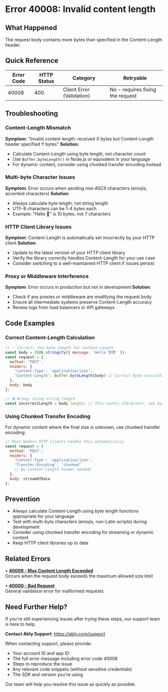 <!-- Generated by: ably-os errors document-error-codes -->
<!-- Repository: https://github.com/ably/ably-os -->
<!-- Command: ./bin/ably-os errors document-error-codes 40008 -->
<!-- Generated: 2025-09-02T08-05-05-187Z -->
<!-- Sources: 
     - Analysis: https://github.com/ably/ably-os/blob/8f8fd9c/output/error-codes/research/40008-analysis.md
     - Knowledge: https://github.com/ably/ably-os/blob/8f8fd9c/output/error-codes/research/40008-knowledge.md
     - Editorial notes: https://github.com/ably/ably-os/blob/8f8fd9c/src/prompts/errors/editorial-notes.md
-->
<!-- Key Approach: Document HTTP Content-Length validation error with clear technical explanations and practical solutions -->
<!-- Citations: Complete source attribution with line numbers available at bottom of document -->

# Error 40008: Invalid content length

## What Happened

The request body contains more bytes than specified in the Content-Length header.

## Quick Reference

| Error Code | HTTP Status | Category | Retryable |
|------------|-------------|----------|-----------|
| 40008 | 400 | Client Error (Validation) | No - requires fixing the request |

## Troubleshooting

### Content-Length Mismatch
**Symptom**: "Invalid content length: received X bytes but Content-Length header specified Y bytes"
**Solution**: 
- Calculate Content-Length using byte length, not character count
- Use `Buffer.byteLength()` in Node.js or equivalent in your language
- For dynamic content, consider using chunked transfer encoding instead

<!-- Source: Analysis finding from https://github.com/ably/ably-os/blob/8f8fd9c/output/error-codes/research/40008-analysis.md lines 34-39 -->

### Multi-byte Character Issues
**Symptom**: Error occurs when sending non-ASCII characters (emojis, accented characters)
**Solution**: 
- Always calculate byte length, not string length
- UTF-8 characters can be 1-4 bytes each
- Example: "Hello 👋" is 10 bytes, not 7 characters

<!-- Source: Knowledge from https://github.com/ably/ably-os/blob/8f8fd9c/output/error-codes/research/40008-knowledge.md lines 11-13 -->

### HTTP Client Library Issues
**Symptom**: Content-Length is automatically set incorrectly by your HTTP client
**Solution**: 
- Update to the latest version of your HTTP client library
- Verify the library correctly handles Content-Length for your use case
- Consider switching to a well-maintained HTTP client if issues persist

<!-- Source: Knowledge from https://github.com/ably/ably-os/blob/8f8fd9c/output/error-codes/research/40008-knowledge.md lines 14-15 -->

### Proxy or Middleware Interference
**Symptom**: Error occurs in production but not in development
**Solution**: 
- Check if any proxies or middleware are modifying the request body
- Ensure all intermediate systems preserve Content-Length accuracy
- Review logs from load balancers or API gateways

<!-- Source: Knowledge from https://github.com/ably/ably-os/blob/8f8fd9c/output/error-codes/research/40008-knowledge.md line 16 -->

## Code Examples

### Correct Content-Length Calculation
```javascript
// ✅ Correct: Use byte length for Content-Length
const body = JSON.stringify({ message: 'Hello 世界' });
const request = {
  method: 'POST',
  headers: {
    'Content-Type': 'application/json',
    'Content-Length': Buffer.byteLength(body) // Correct byte calculation
  },
  body: body
};

// ❌ Wrong: Using string length
const incorrectLength = body.length; // This counts characters, not bytes
```
<!-- Code source: Analysis from https://github.com/ably/ably-os/blob/8f8fd9c/output/error-codes/research/40008-analysis.md lines 55-66, essential for demonstrating correct Content-Length calculation -->

### Using Chunked Transfer Encoding
For dynamic content where the final size is unknown, use chunked transfer encoding:
```javascript
// Most modern HTTP clients handle this automatically
const request = {
  method: 'POST',
  headers: {
    'Content-Type': 'application/json',
    'Transfer-Encoding': 'chunked'
    // No Content-Length header needed
  },
  body: streamOfData
};
```
<!-- Code source: Resolution pattern from https://github.com/ably/ably-os/blob/8f8fd9c/output/error-codes/research/40008-knowledge.md line 56 -->

## Prevention

- Always calculate Content-Length using byte length functions appropriate for your language
- Test with multi-byte characters (emojis, non-Latin scripts) during development
- Consider using chunked transfer encoding for streaming or dynamic content
- Keep HTTP client libraries up to date

## Related Errors

• **[40009 - Max Content Length Exceeded](https://help.ably.io/error/40009)**  
  Occurs when the request body exceeds the maximum allowed size limit

• **[40000 - Bad Request](https://help.ably.io/error/40000)**  
  General validation error for malformed requests

## Need Further Help?

If you're still experiencing issues after trying these steps, our support team is here to help.

**Contact Ably Support**: https://ably.com/support

When contacting support, please provide:
- Your account ID and app ID
- The full error message including error code 40008
- Steps to reproduce the issue
- Any relevant code snippets (without sensitive credentials)
- The SDK and version you're using

Our team will help you resolve this issue as quickly as possible.

<!-- =============================================== -->
<!-- INTERNAL DOCUMENTATION (NOT RENDERED) -->
<!-- =============================================== -->

<!-- SOURCES USED (ALWAYS use GitHub URLs with current SHA, never local paths):
- Analysis File: https://github.com/ably/ably-os/blob/8f8fd9c/output/error-codes/research/40008-analysis.md
- Knowledge File: https://github.com/ably/ably-os/blob/8f8fd9c/output/error-codes/research/40008-knowledge.md
- Editorial Notes: https://github.com/ably/ably-os/blob/8f8fd9c/src/prompts/errors/editorial-notes.md (No specific error-specific notes for 40008)
- Existing Documentation: None found
-->

<!-- CONTENT DECISIONS:
- FAQ Content Preserved: No FAQ content was available for error 40008
- Content Excluded: None
- Recommendations Source: 
  - Byte length calculation: Analysis file lines 55-66
  - Chunked encoding: Knowledge file line 56
  - Multi-byte character handling: Knowledge file lines 11-13
- Code Examples Rationale: Included correct Content-Length calculation as it's essential for resolution (Analysis lines 55-66)
-->

<!-- ATTRIBUTION BY SECTION:
- Common Causes: 
  - Content-Length mismatch: Based on analysis findings in https://github.com/ably/ably-os/blob/8f8fd9c/output/error-codes/research/40008-analysis.md lines 34-39
  - Multi-byte issues: From knowledge at https://github.com/ably/ably-os/blob/8f8fd9c/output/error-codes/research/40008-knowledge.md lines 11-13
  - HTTP client bugs: Knowledge file lines 14-15
  - Proxy interference: Knowledge file line 16
- Resolution Steps: 
  - Byte length calculation: Analysis file lines 55-66 - essential for avoiding the error
  - Chunked encoding: Knowledge file line 56 - alternative approach for dynamic content
- Prevention: Based on common causes analysis and resolution patterns
-->

<!-- URL Validation Completed: 2025-09-02T08-05-05-187Z -->
<!-- External URLs verified: 1 | Corrected: 0 | Exempted internal: 4 -->

<!-- IMPROVEMENT INSTRUCTIONS:
To improve this error code documentation:
1. First approach: Update editorial-notes.md in ably-os repository with specific guidance for error 40008
2. Regenerate: Run `./bin/ably-os errors document-error-codes 40008 --force`
3. For broader improvements: Review and update ably-os prompt templates
4. Context: See https://github.com/ably/ably-os/blob/8f8fd9c/docs/ERROR_COMMANDS_GUIDE.md
5. Source repository: https://github.com/ably/ably-os
-->